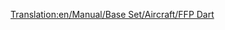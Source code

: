 [[Translation:en/Manual/Base Set/Aircraft/FFP Dart]]
{{hu/Navbox Légi járművek}}
{{hu/Repülőgépek|Name=FFP Légidárda
|Image=[[File:en/AërospatialeSE-310Caravelle.png|FPP Dart]]
|Cost=32,812 (65.624)
|Speed=947 km/h (592 MPH)
|Annual=3,656 (7.312)
|Designed=1955
|Lifespan=18
|Capacity=90 utas és 10 csomag levél
|Description=A korábban kifejlesztett repülőgépekhez képest sokkal nagyobb kapacitású repülő. Használatát rövid élettartama és magas árai teszik megfontolandóvá.
|Real-life=Sud Aviation SE-310 Caravelle
}}